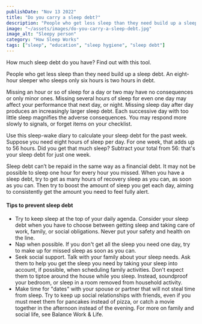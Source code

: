 ```yaml
---
publishDate: "Nov 13 2022"
title: "Do you carry a sleep debt?"
description: "People who get less sleep than they need build up a sleep debt. An eight-hour sleeper who sleeps only six hours is two hours in debt."
image: "~/assets/images/do-you-carry-a-sleep-debt.jpg"
image_alt: "Sleepy person"
category: "How Sleep Works"
tags: ["sleep", "education", "sleep hygiene", "sleep debt"]
---
```

How much sleep debt do you have? Find out with this tool.

People who get less sleep than they need build up a sleep debt. An eight-hour sleeper who sleeps only six hours is two hours in debt.

Missing an hour or so of sleep for a day or two may have no consequences or only minor ones. Missing several hours of sleep for even one day may affect your performance that next day, or night. Missing sleep day after day produces an increasingly larger sleep debt. Each successive day with too little sleep magnifies the adverse consequences. You may respond more slowly to signals, or forget items on your checklist.

Use this sleep-wake diary to calculate your sleep debt for the past week. Suppose you need eight hours of sleep per day. For one week, that adds up to 56 hours. Did you get that much sleep? Subtract your total from 56: that's your sleep debt for just one week.


Sleep debt can’t be repaid in the same way as a financial debt. It may not be possible to sleep one hour for every hour you missed. When you have a sleep debt, try to get as many hours of recovery sleep as you can, as soon as you can. Then try to boost the amount of sleep you get each day, aiming to consistently get the amount you need to feel fully alert.

#### Tips to prevent sleep debt

- Try to keep sleep at the top of your daily agenda. Consider your sleep debt when you have to choose between getting sleep and taking care of work, family, or social obligations. Never put your safety and health on the line.
- Nap when possible. If you don't get all the sleep you need one day, try to make up for missed sleep as soon as you can.
- Seek social support. Talk with your family about your sleep needs. Ask them to help you get the sleep you need by taking your sleep into account, if possible, when scheduling family activities. Don't expect them to tiptoe around the house while you sleep. Instead, soundproof your bedroom, or sleep in a room removed from household activity.
- Make time for "dates" with your spouse or partner that will not steal time from sleep. Try to keep up social relationships with friends, even if you must meet them for pancakes instead of pizza, or catch a movie together in the afternoon instead of the evening. For more on family and social life, see Balance Work & Life.